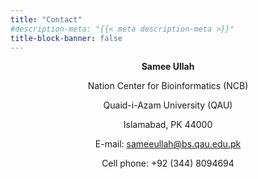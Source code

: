 ```yaml
---
title: "Contact"
#description-meta: "{{< meta description-meta >}}"
title-block-banner: false
---
```


<center>

**Samee Ullah**

Nation Center for Bioinformatics (NCB)

Quaid-i-Azam University (QAU)

Islamabad, PK 44000

E-mail: <sameeullah@bs.qau.edu.pk>

Cell phone: +92 (344) 8094694

</center>